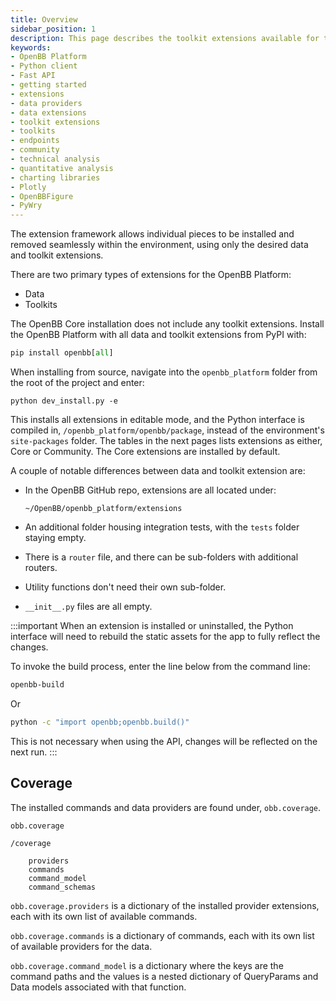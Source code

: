 ```yaml
---
title: Overview
sidebar_position: 1
description: This page describes the toolkit extensions available for the OpenBB Platform.
keywords:
- OpenBB Platform
- Python client
- Fast API
- getting started
- extensions
- data providers
- data extensions
- toolkit extensions
- toolkits
- endpoints
- community
- technical analysis
- quantitative analysis
- charting libraries
- Plotly
- OpenBBFigure
- PyWry
---
```



The extension framework allows individual pieces to be installed and removed seamlessly within the environment, using only the desired data and toolkit extensions.

There are two primary types of extensions for the OpenBB Platform:

- Data
- Toolkits

The OpenBB Core installation does not include any toolkit extensions. Install the OpenBB Platform with all data and toolkit extensions from PyPI with:

```python
pip install openbb[all]
```

When installing from source, navigate into the `openbb_platform` folder from the root of the project and enter:

```console
python dev_install.py -e
```

This installs all extensions in editable mode, and the Python interface is compiled in, `/openbb_platform/openbb/package`, instead of the environment's `site-packages` folder. The tables in the next pages lists extensions as either, Core or Community. The Core extensions are installed by default.

A couple of notable differences between data and toolkit extension are:

- In the OpenBB GitHub repo, extensions are all located under:

    ```console
    ~/OpenBB/openbb_platform/extensions
    ```

- An additional folder housing integration tests, with the `tests` folder staying empty.
- There is a `router` file, and there can be sub-folders with additional routers.
- Utility functions don't need their own sub-folder.
- `__init__.py` files are all empty.

:::important When an extension is installed or uninstalled, the Python interface will need to rebuild the static assets for the app to fully reflect the changes.

To invoke the build process, enter the line below from the command line:

```sh
openbb-build
```

Or

```sh
python -c "import openbb;openbb.build()"
```

This is not necessary when using the API, changes will be reflected on the next run.
:::

## Coverage

The installed commands and data providers are found under, `obb.coverage`.

```python
obb.coverage
```

```console
/coverage

    providers
    commands
    command_model
    command_schemas
```

`obb.coverage.providers` is a dictionary of the installed provider extensions, each with its own list of available commands.

`obb.coverage.commands` is a dictionary of commands, each with its own list of available providers for the data.

`obb.coverage.command_model` is a dictionary where the keys are the command paths and the values is a nested dictionary of QueryParams and Data models associated with that function.
